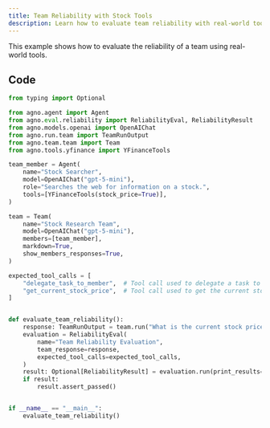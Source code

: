 ```yaml
---
title: Team Reliability with Stock Tools
description: Learn how to evaluate team reliability with real-world tools like stock price lookup.
---
```


This example shows how to evaluate the reliability of a team using real-world tools.

## Code

```python
from typing import Optional

from agno.agent import Agent
from agno.eval.reliability import ReliabilityEval, ReliabilityResult
from agno.models.openai import OpenAIChat
from agno.run.team import TeamRunOutput
from agno.team.team import Team
from agno.tools.yfinance import YFinanceTools

team_member = Agent(
    name="Stock Searcher",
    model=OpenAIChat("gpt-5-mini"),
    role="Searches the web for information on a stock.",
    tools=[YFinanceTools(stock_price=True)],
)

team = Team(
    name="Stock Research Team",
    model=OpenAIChat("gpt-5-mini"),
    members=[team_member],
    markdown=True,
    show_members_responses=True,
)

expected_tool_calls = [
    "delegate_task_to_member",  # Tool call used to delegate a task to a Team member
    "get_current_stock_price",  # Tool call used to get the current stock price of a stock
]


def evaluate_team_reliability():
    response: TeamRunOutput = team.run("What is the current stock price of NVDA?")
    evaluation = ReliabilityEval(
        name="Team Reliability Evaluation",
        team_response=response,
        expected_tool_calls=expected_tool_calls,
    )
    result: Optional[ReliabilityResult] = evaluation.run(print_results=True)
    if result:
        result.assert_passed()


if __name__ == "__main__":
    evaluate_team_reliability()
```